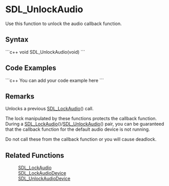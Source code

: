 <!-- pragma section-numbers off -->
<!-- pragma disable-camelcase -->

= SDL_UnlockAudio =
Use this function to unlock the audio callback function.


== Syntax ==
```c++
void SDL_UnlockAudio(void)
```

== Code Examples ==
```c++
You can add your code example here
```

== Remarks ==
Unlocks a previous [[SDL_LockAudio]]() call. 

The lock manipulated by these functions protects the callback function.  During a [[SDL_LockAudio]]()/[[SDL_UnlockAudio]]() pair, you can be guaranteed that the callback function for the default audio device is not running.  

Do not call these from the callback function or you will cause deadlock.

== Related Functions ==
:[[SDL_LockAudio]]
:[[SDL_LockAudioDevice]]
:[[SDL_UnlockAudioDevice]]

